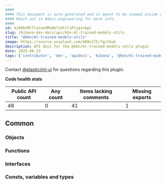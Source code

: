 ```yaml
---
####
#### This document is auto-generated and is meant to be viewed inside our experimental, new docs system.
#### Reach out in #docs-engineering for more info.
####
id: kibKbnMlTrainedModelsUtilsPluginApi
slug: /kibana-dev-docs/api/kbn-ml-trained-models-utils
title: "@kbn/ml-trained-models-utils"
image: https://source.unsplash.com/400x175/?github
description: API docs for the @kbn/ml-trained-models-utils plugin
date: 2025-06-13
tags: ['contributor', 'dev', 'apidocs', 'kibana', '@kbn/ml-trained-models-utils']
---
```




Contact [@elastic/ml-ui](https://github.com/orgs/elastic/teams/ml-ui) for questions regarding this plugin.

**Code health stats**

| Public API count  | Any count | Items lacking comments | Missing exports |
|-------------------|-----------|------------------------|-----------------|
| 48 | 0 | 41 | 1 |

## Common

### Objects
<DocDefinitionList data={kbnMlTrainedModelsUtilsObj.common.objects}/>

### Functions
<DocDefinitionList data={kbnMlTrainedModelsUtilsObj.common.functions}/>

### Interfaces
<DocDefinitionList data={kbnMlTrainedModelsUtilsObj.common.interfaces}/>

### Consts, variables and types
<DocDefinitionList data={kbnMlTrainedModelsUtilsObj.common.misc}/>

